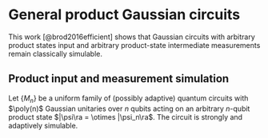 # General product Gaussian circuits

This work [@brod2016efficient] shows that Gaussian circuits 
with arbitrary product states input and arbitrary product-state 
intermediate measurements remain classically simulable. 

## Product input and measurement simulation 
::: {.theorem #pimoSimulation name="product-input multiple-output simulation"} 



Let $\{M_n\}$ be a uniform family of (possibly adaptive) quantum 
circuits with $\poly(n)$ Gaussian unitaries over $n$ qubits acting 
on an arbitrary $n$-qubit product state $|\psi\ra = \otimes |\psi_n\ra$. 
The circuit is strongly and adaptively simulable. 
:::